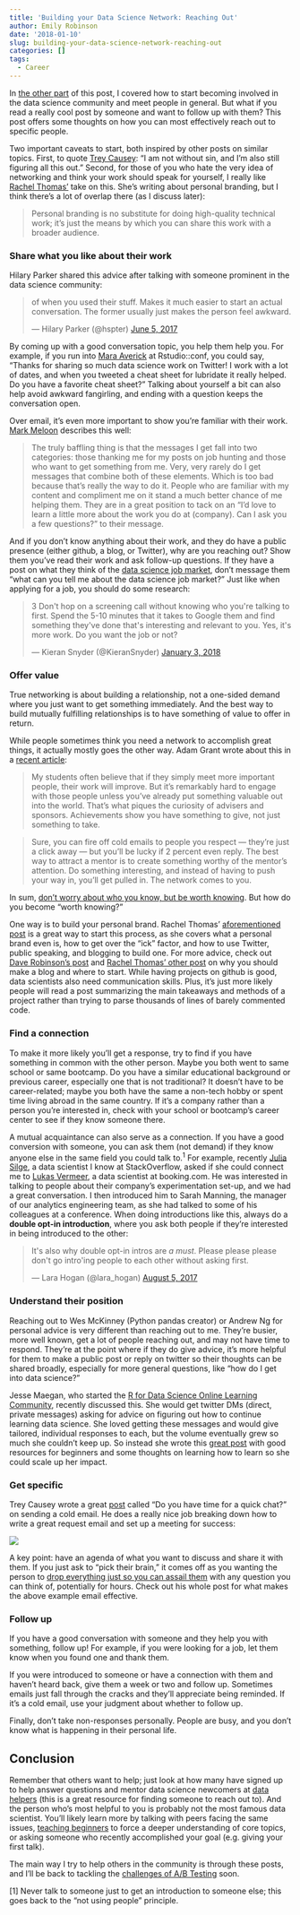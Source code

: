 ```yaml
---
title: 'Building your Data Science Network: Reaching Out'
author: Emily Robinson
date: '2018-01-10'
slug: building-your-data-science-network-reaching-out
categories: []
tags:
  - Career
---
```


In [the other part](https://hookedondata.org/Building-Your-Data-Science-Network-Finding-Community/) of this post, I covered how to start becoming involved in the data science community and meet people in general. But what if you read a really cool post by someone and want to follow up with them? This post offers some thoughts on how you can most effectively reach out to specific people. 

Two important caveats to start, both inspired by other posts on similar topics. First, to quote [Trey Causey](https://medium.com/@treycausey/do-you-have-time-for-a-quick-chat-c3f7e46de89d): "I am not without sin, and I'm also still figuring all this out." Second, for those of you who hate the very idea of networking and think your work should speak for yourself, I really like [Rachel Thomas'](http://www.fast.ai/2017/12/18/personal-brand/) take on this. She's writing about personal branding, but I think there's a lot of overlap there (as I discuss later): 

> Personal branding is no substitute for doing high-quality technical work; it’s just the means by which you can share this work with a broader audience.

### Share what you like about their work

Hilary Parker shared this advice after talking with someone prominent in the data science community: 

<blockquote class="twitter-tweet" data-lang="en"><p lang="en" dir="ltr">of when you used their stuff. Makes it much easier to start an actual conversation. The former usually just makes the person feel awkward.</p>&mdash; Hilary Parker (@hspter) <a href="https://twitter.com/hspter/status/871822174662905857?ref_src=twsrc%5Etfw">June 5, 2017</a></blockquote>
<script async src="https://platform.twitter.com/widgets.js" charset="utf-8"></script>

By coming up with a good conversation topic, you help them help you. For example, if you run into [Mara Averick](https://twitter.com/dataandme) at Rstudio::conf, you could say, "Thanks for sharing so much data science work on Twitter! I work with a lot of dates, and when you tweeted a cheat sheet for lubridate it really helped. Do you have a favorite cheat sheet?" Talking about yourself a bit can also help avoid awkward fangirling, and ending with a question keeps the conversation open. 

Over email, it's even more important to show you're familiar with their work. [Mark Meloon](http://www.markmeloon.com/climbing-relationship-ladder-get-data-science-job/) describes this well:

> The truly baffling thing is that the messages I get fall into two categories: those thanking me for my posts on job hunting and those who want to get something from me. Very, very rarely do I get messages that combine both of these elements. Which is too bad because that’s really the way to do it. People who are familiar with my content and compliment me on it stand a much better chance of me helping them. They are in a great position to tack on an “I’d love to learn a little more about the work you do at (company). Can I ask you a few questions?” to their message.

And if you don't know anything about their work, and they do have a public presence (either github, a blog, or Twitter), why are you reaching out? Show them you've read their work and ask follow-up questions. If they have a post on what they think of the [data science job market](http://treycausey.com/data_science_interviews.html), don't message them "what can you tell me about the data science job market?" Just like when applying for a job, you should do some research:

<blockquote class="twitter-tweet" data-conversation="none" data-lang="en"><p lang="en" dir="ltr">3 Don&#39;t hop on a screening call without knowing who you&#39;re talking to first. Spend the 5-10 minutes that it takes to Google them and find something they&#39;ve done that&#39;s interesting and relevant to you. Yes, it&#39;s more work. Do you want the job or not?</p>&mdash; Kieran Snyder (@KieranSnyder) <a href="https://twitter.com/KieranSnyder/status/948614223537426432?ref_src=twsrc%5Etfw">January 3, 2018</a></blockquote>
<script async src="https://platform.twitter.com/widgets.js" charset="utf-8"></script>


### Offer value

True networking is about building a relationship, not a one-sided demand where you just want to get something immediately. And the best way to build mutually fulfilling relationships is to have something of value to offer in return. 

While people sometimes think you need a network to accomplish great things, it actually mostly goes the other way. Adam Grant wrote about this in a [recent article](https://www.nytimes.com/2017/08/24/opinion/sunday/networking-connections-business.html?_r=0):

> My students often believe that if they simply meet more important people, their work will improve. But it’s remarkably hard to engage with those people unless you’ve already put something valuable out into the world. That’s what piques the curiosity of advisers and sponsors. Achievements show you have something to give, not just something to take.

> Sure, you can fire off cold emails to people you respect — they’re just a click away — but you’ll be lucky if 2 percent even reply. The best way to attract a mentor is to create something worthy of the mentor’s attention. Do something interesting, and instead of having to push your way in, you’ll get pulled in. The network comes to you.

In sum, [don't worry about who you know, but be worth knowing](https://static1.squarespace.com/static/50d63bc4e4b0e383f5b2a05a/t/5655fa1de4b0f60cdb986ad5/1448475165543/Job+market+advice+for+PhDs+November2015-2.pdf). But how do you become "worth knowing?" 

One way is to build your personal brand. Rachel Thomas’ [aforementioned post](http://www.fast.ai/2017/12/18/personal-brand/) is a great way to start this process, as she covers what a personal brand even is, how to get over the "ick" factor, and how to use Twitter, public speaking, and blogging to build one. For more advice, check out [Dave Robinson's post](http://varianceexplained.org/r/start-blog/) and [Rachel Thomas' other post](https://medium.com/@racheltho/why-you-yes-you-should-blog-7d2544ac1045) on why you should make a blog and where to start. While having projects on github is good, data scientists also need communication skills. Plus, it's just more likely people will read a post summarizing the main takeaways and methods of a project rather than trying to parse thousands of lines of barely commented code. 

### Find a connection

To make it more likely you’ll get a response, try to find if you have something in common with the other person. Maybe you both went to same school or same bootcamp. Do you have a similar educational background or previous career, especially one that is not traditional?  It doesn't have to be career-related; maybe you both have the same a non-tech hobby or spent time living abroad in the same country. If it's a company rather than a person you're interested in, check with your school or bootcamp's career center to see if they know someone there. 

A mutual acquaintance can also serve as a connection. If you have a good conversion with someone, you can ask them (not demand) if they know anyone else in the same field you could talk to.<sup>1</sup> For example, recently [Julia Silge](https://twitter.com/juliasilge), a data scientist I know at StackOverflow, asked if she could connect me to [Lukas Vermeer](https://lukasvermeer.github.io), a data scientist at booking.com. He was interested in talking to people about their company's experimentation set-up, and we had a great conversation. I then introduced him to Sarah Manning, the manager of our analytics engineering team, as she had talked to some of his colleagues at a conference. When doing introductions like this, always do a **double opt-in introduction**, where you ask both people if they're interested in being introduced to the other:

<blockquote class="twitter-tweet" data-lang="en"><p lang="en" dir="ltr">It&#39;s also why double opt-in intros are *a must*. Please please please don&#39;t go intro&#39;ing people to each other without asking first.</p>&mdash; Lara Hogan (@lara_hogan) <a href="https://twitter.com/lara_hogan/status/893953892404297728?ref_src=twsrc%5Etfw">August 5, 2017</a></blockquote>
<script async src="https://platform.twitter.com/widgets.js" charset="utf-8"></script>

### Understand their position

Reaching out to Wes McKinney (Python pandas creator) or Andrew Ng for personal advice is very different than reaching out to me. They're busier, more well known, get a lot of people reaching out, and may not have time to respond. They're at the point where if they do give advice, it's more helpful for them to make a public post or reply on twitter so their thoughts can be shared broadly, especially for more general questions, like "how do I get into data science?" 

Jesse Maegan, who started the [R for Data Science Online Learning Community](https://medium.com/@kierisi/r4ds-the-next-iteration-d51e0a1b0b82), recently discussed this. She would get twitter DMs (direct, private messages) asking for advice on figuring out how to continue learning data science. She loved getting these messages and would give tailored, individual responses to each, but the volume eventually grew so much she couldn't keep up. So instead she wrote this [great post](https://medium.com/@kierisi/data-science-and-r-how-do-i-start-7a87426e103e) with good resources for beginners and some thoughts on learning how to learn so she could scale up her impact.  

### Get specific

Trey Causey wrote a great [post](https://medium.com/@treycausey/do-you-have-time-for-a-quick-chat-c3f7e46de89d) called "Do you have time for a quick chat?" on sending a cold email. He does a really nice job breaking down how to write a great request email and set up a meeting for success:

![](/img/Trey_post_screenshot.png)

A key point: have an agenda of what you want to discuss and share it with them. If you just ask to "pick their brain," it comes off as you wanting the person to [drop everything just so you can assail them](http://www.markmeloon.com/climbing-relationship-ladder-get-data-science-job/) with any question you can think of, potentially for hours. Check out his whole post for what makes the above example email effective. 

### Follow up

If you have a good conversation with someone and they help you with something, follow up! For example, if you were looking for a job, let them know when you found one and thank them. 

If you were introduced to someone or have a connection with them and haven't heard back, give them a week or two and follow up. Sometimes emails just fall through the cracks and they'll appreciate being reminded. If it's a cold email, use your judgment about whether to follow up. 

Finally, don't take non-responses personally. People are busy, and you don't know what is happening in their personal life. 

## Conclusion

Remember that others want to help; just look at how many have signed up to help answer questions and mentor data science newcomers at [data helpers](https://www.datahelpers.org/) (this is a great resource for finding someone to reach out to). And the person who's most helpful to you is probably not the most famous data scientist. You'll likely learn more by talking with peers facing the same issues, [teaching beginners](https://twitter.com/sarahmei/status/929225969881161728) to force a deeper understanding of core topics, or asking someone who recently accomplished your goal (e.g. giving your first talk).   

The main way I try to help others in the community is through these posts, and I'll be back to tackling the [challenges of A/B Testing](https://www.youtube.com/watch?v=SF-ryGgLOgQ) soon. 

[1] Never talk to someone just to get an introduction to someone else; this goes back to the "not using people" principle. 
